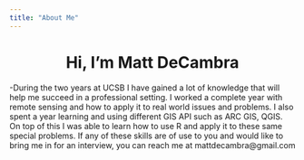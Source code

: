 ```yaml
---
title: "About Me"
---
```

  
<center>
# Hi, I'm Matt DeCambra
</center>

-During the two years at UCSB I have gained a lot of knowledge that will help me succeed in a professional setting. I worked a complete year with remote sensing and how to apply it to real world issues and problems. I also spent a year learning and using different GIS API such as ARC GIS, QGIS. On top of this I was able to learn how to use R and apply it to these same special problems. If any of these skills are of use to you and would like to bring me in for an interview, you can reach me at mattdecambra@gmail.com 